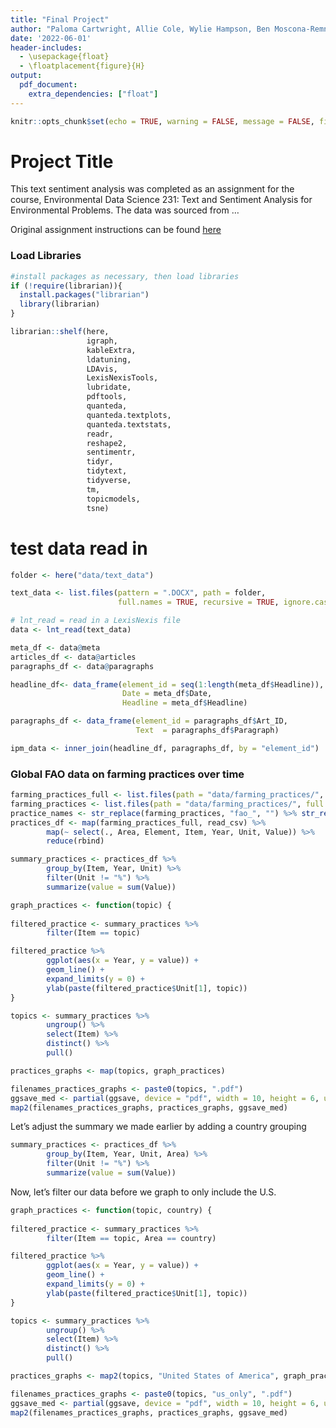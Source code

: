 ```yaml
---
title: "Final Project"
author: "Paloma Cartwright, Allie Cole, Wylie Hampson, Ben Moscona-Remnitz, Julia Parish"
date: '2022-06-01'
header-includes:
  - \usepackage{float}
  - \floatplacement{figure}{H}
output: 
  pdf_document:
    extra_dependencies: ["float"]
---
```


```r
knitr::opts_chunk$set(echo = TRUE, warning = FALSE, message = FALSE, fig.pos='!H')
```

# Project Title

This text sentiment analysis was completed as an assignment for the course, Environmental Data Science 231: Text and Sentiment Analysis for Environmental Problems. The data was sourced from  ...

Original assignment instructions can be found [here](https://maro406.github.io/EDS_231-text-sentiment/Group_Project.html)

### Load Libraries

```r
#install packages as necessary, then load libraries
if (!require(librarian)){
  install.packages("librarian")
  library(librarian)
}

librarian::shelf(here,
                 igraph,
                 kableExtra,
                 ldatuning,
                 LDAvis,
                 LexisNexisTools,
                 lubridate,
                 pdftools,
                 quanteda,
                 quanteda.textplots,
                 quanteda.textstats,
                 readr,
                 reshape2,
                 sentimentr,
                 tidyr,
                 tidytext,
                 tidyverse,
                 tm,
                 topicmodels,
                 tsne)
```


# test data read in

```r
folder <- here("data/text_data")

text_data <- list.files(pattern = ".DOCX", path = folder, 
                        full.names = TRUE, recursive = TRUE, ignore.case = TRUE)

# lnt_read = read in a LexisNexis file
data <- lnt_read(text_data) 
```

```r
meta_df <- data@meta
articles_df <- data@articles
paragraphs_df <- data@paragraphs
```

```r

headline_df<- data_frame(element_id = seq(1:length(meta_df$Headline)), 
                         Date = meta_df$Date, 
                         Headline = meta_df$Headline)

paragraphs_df <- data_frame(element_id = paragraphs_df$Art_ID, 
                            Text  = paragraphs_df$Paragraph)

ipm_data <- inner_join(headline_df, paragraphs_df, by = "element_id")
```


### Global FAO data on farming practices over time
```r
farming_practices_full <- list.files(path = "data/farming_practices/", full.names = T)
farming_practices <- list.files(path = "data/farming_practices/", full.names = F)
practice_names <- str_replace(farming_practices, "fao_", "") %>% str_replace(".csv", "")
practices_df <- map(farming_practices_full, read_csv) %>% 
        map(~ select(., Area, Element, Item, Year, Unit, Value)) %>% 
        reduce(rbind)
```

```r
summary_practices <- practices_df %>% 
        group_by(Item, Year, Unit) %>% 
        filter(Unit != "%") %>% 
        summarize(value = sum(Value))
```

```r
graph_practices <- function(topic) {
        
filtered_practice <- summary_practices %>% 
        filter(Item == topic)

filtered_practice %>% 
        ggplot(aes(x = Year, y = value)) + 
        geom_line() + 
        expand_limits(y = 0) +
        ylab(paste(filtered_practice$Unit[1], topic))
}

topics <- summary_practices %>%
        ungroup() %>% 
        select(Item) %>% 
        distinct() %>% 
        pull()

practices_graphs <- map(topics, graph_practices)
```

```r
filenames_practices_graphs <- paste0(topics, ".pdf")
ggsave_med <- partial(ggsave, device = "pdf", width = 10, height = 6, units = "in")
map2(filenames_practices_graphs, practices_graphs, ggsave_med)
```

Let's adjust the summary we made earlier by adding a country grouping
```r
summary_practices <- practices_df %>% 
        group_by(Item, Year, Unit, Area) %>% 
        filter(Unit != "%") %>% 
        summarize(value = sum(Value))
```

Now, let's filter our data before we graph to only include the U.S.
```r
graph_practices <- function(topic, country) {
        
filtered_practice <- summary_practices %>% 
        filter(Item == topic, Area == country)

filtered_practice %>% 
        ggplot(aes(x = Year, y = value)) + 
        geom_line() + 
        expand_limits(y = 0) +
        ylab(paste(filtered_practice$Unit[1], topic))
}

topics <- summary_practices %>%
        ungroup() %>% 
        select(Item) %>% 
        distinct() %>% 
        pull()

practices_graphs <- map2(topics, "United States of America", graph_practices)
```

```r
filenames_practices_graphs <- paste0(topics, "us_only", ".pdf")
ggsave_med <- partial(ggsave, device = "pdf", width = 10, height = 6, units = "in")
map2(filenames_practices_graphs, practices_graphs, ggsave_med)
```



